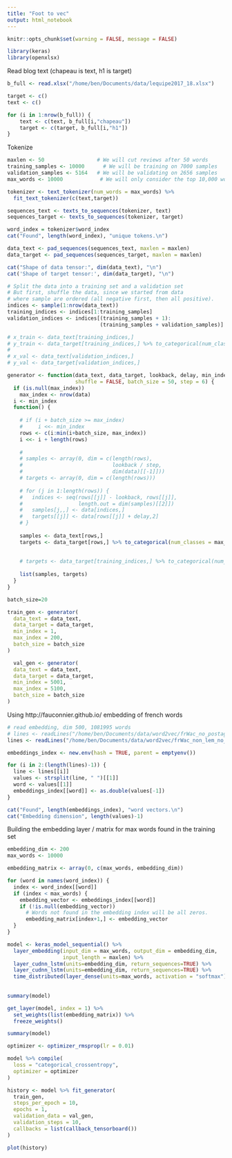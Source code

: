 ```yaml
---
title: "Foot to vec"
output: html_notebook
---
```



```r
knitr::opts_chunk$set(warning = FALSE, message = FALSE)
```


```r
library(keras)
library(openxlsx)
```


Read blog text (chapeau is text, h1 is target)

```r
b_full <- read.xlsx("/home/ben/Documents/data/lequipe2017_18.xlsx")

target <- c()
text <- c()

for (i in 1:nrow(b_full)) {
    text <- c(text, b_full[i,"chapeau"])
    target <- c(target, b_full[i,"h1"])
}
```


Tokenize

```r

maxlen <- 50                 # We will cut reviews after 50 words
training_samples <- 10000      # We will be training on 7000 samples
validation_samples <- 5164   # We will be validating on 2656 samples
max_words <- 10000            # We will only consider the top 10,000 words in the dataset

tokenizer <- text_tokenizer(num_words = max_words) %>% 
  fit_text_tokenizer(c(text,target))

sequences_text <- texts_to_sequences(tokenizer, text)
sequences_target <- texts_to_sequences(tokenizer, target)

word_index = tokenizer$word_index
cat("Found", length(word_index), "unique tokens.\n")

data_text <- pad_sequences(sequences_text, maxlen = maxlen)
data_target <- pad_sequences(sequences_target, maxlen = maxlen)

cat("Shape of data tensor:", dim(data_text), "\n")
cat('Shape of target tensor:', dim(data_target), "\n")

# Split the data into a training set and a validation set
# But first, shuffle the data, since we started from data
# where sample are ordered (all negative first, then all positive).
indices <- sample(1:nrow(data_text))
training_indices <- indices[1:training_samples]
validation_indices <- indices[(training_samples + 1): 
                              (training_samples + validation_samples)]

# x_train <- data_text[training_indices,]
# y_train <- data_target[training_indices,] %>% to_categorical(num_classes = 10000)
# 
# x_val <- data_text[validation_indices,]
# y_val <- data_target[validation_indices,]


```

```r
generator <- function(data_text, data_target, lookback, delay, min_index, max_index,
                      shuffle = FALSE, batch_size = 50, step = 6) {
  if (is.null(max_index))
    max_index <- nrow(data)
  i <- min_index
  function() {
      
    # if (i + batch_size >= max_index)
    #     i <<- min_index
    rows <- c(i:min(i+batch_size, max_index))
    i <<- i + length(rows)
    
    # 
    # samples <- array(0, dim = c(length(rows), 
    #                             lookback / step,
    #                             dim(data)[[-1]]))
    # targets <- array(0, dim = c(length(rows)))
                     
    # for (j in 1:length(rows)) {
    #   indices <- seq(rows[[j]] - lookback, rows[[j]], 
    #                  length.out = dim(samples)[[2]])
    #   samples[j,,] <- data[indices,]
    #   targets[[j]] <- data[rows[[j]] + delay,2]
    # }            
    
    samples <- data_text[rows,]
    targets <- data_target[rows,] %>% to_categorical(num_classes = max_words)
    
    
    # targets <- data_target[training_indices,] %>% to_categorical(num_classes = 10000)
    
    list(samples, targets)
  }
}

batch_size=20

train_gen <- generator(
  data_text = data_text,
  data_target = data_target,
  min_index = 1,
  max_index = 200,
  batch_size = batch_size
)

  val_gen <- generator(
  data_text = data_text,
  data_target = data_target,
  min_index = 5001,
  max_index = 5100,
  batch_size = batch_size
)

```





Using http://fauconnier.github.io/ embedding of french words

```r
# read embedding, dim 500, 1081995 words
# lines <- readLines("/home/ben/Documents/data/word2vec/frWac_no_postag_phrase_500_cbow_cut10.txt")
lines <- readLines("/home/ben/Documents/data/word2vec/frWac_non_lem_no_postag_no_phrase_200_skip_cut100.txt")

embeddings_index <- new.env(hash = TRUE, parent = emptyenv())

for (i in 2:(length(lines)-1)) {
  line <- lines[[i]]
  values <- strsplit(line, " ")[[1]]
  word <- values[[1]]
  embeddings_index[[word]] <- as.double(values[-1])
}

cat("Found", length(embeddings_index), "word vectors.\n")
cat("Embedding dimension", length(values)-1)


```

Building the embedding layer / matrix for max words found in the training set

```r
embedding_dim <- 200
max_words <- 10000

embedding_matrix <- array(0, c(max_words, embedding_dim))

for (word in names(word_index)) {
  index <- word_index[[word]]
  if (index < max_words) {
    embedding_vector <- embeddings_index[[word]]
    if (!is.null(embedding_vector))
      # Words not found in the embedding index will be all zeros.
      embedding_matrix[index+1,] <- embedding_vector
  }
}
```


```r
model <- keras_model_sequential() %>% 
  layer_embedding(input_dim = max_words, output_dim = embedding_dim, 
                  input_length = maxlen) %>%
  layer_cudnn_lstm(units=embedding_dim, return_sequences=TRUE) %>%
  layer_cudnn_lstm(units=embedding_dim, return_sequences=TRUE) %>%
  time_distributed(layer_dense(units=max_words, activation = "softmax"))
  
  
summary(model)
```




```r
get_layer(model, index = 1) %>% 
  set_weights(list(embedding_matrix)) %>% 
  freeze_weights()

summary(model)
```

```r
optimizer <- optimizer_rmsprop(lr = 0.01)

model %>% compile(
  loss = "categorical_crossentropy", 
  optimizer = optimizer
)   

history <- model %>% fit_generator(
  train_gen,
  steps_per_epoch = 10,
  epochs = 1,
  validation_data = val_gen,
  validation_steps = 10,
  callbacks = list(callback_tensorboard())
)

```
```r
plot(history)
```

